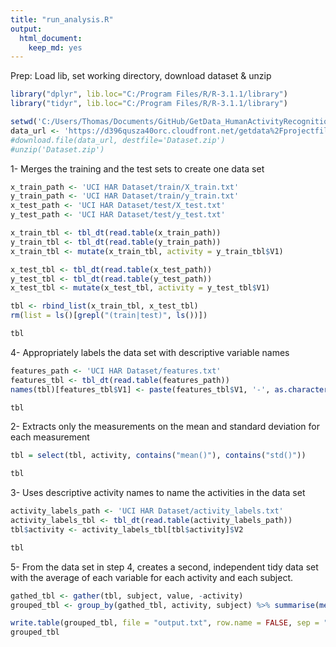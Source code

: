 ```yaml
---
title: "run_analysis.R"
output:
  html_document:
    keep_md: yes
---
```


Prep: Load lib, set working directory, download dataset & unzip

```r
library("dplyr", lib.loc="C:/Program Files/R/R-3.1.1/library")
library("tidyr", lib.loc="C:/Program Files/R/R-3.1.1/library")

setwd('C:/Users/Thomas/Documents/GitHub/GetData_HumanActivityRecognition')
data_url <- 'https://d396qusza40orc.cloudfront.net/getdata%2Fprojectfiles%2FUCI%20HAR%20Dataset.zip'
#download.file(data_url, destfile='Dataset.zip')
#unzip('Dataset.zip')
```

1- Merges the training and the test sets to create one data set

```r
x_train_path <- 'UCI HAR Dataset/train/X_train.txt'
y_train_path <- 'UCI HAR Dataset/train/y_train.txt'
x_test_path <- 'UCI HAR Dataset/test/X_test.txt'
y_test_path <- 'UCI HAR Dataset/test/y_test.txt'

x_train_tbl <- tbl_dt(read.table(x_train_path))
y_train_tbl <- tbl_dt(read.table(y_train_path))
x_train_tbl <- mutate(x_train_tbl, activity = y_train_tbl$V1)

x_test_tbl <- tbl_dt(read.table(x_test_path))
y_test_tbl <- tbl_dt(read.table(y_test_path))
x_test_tbl <- mutate(x_test_tbl, activity = y_test_tbl$V1)

tbl <- rbind_list(x_train_tbl, x_test_tbl)
rm(list = ls()[grepl("(train|test)", ls())])

tbl
```

4- Appropriately labels the data set with descriptive variable names

```r
features_path <- 'UCI HAR Dataset/features.txt'
features_tbl <- tbl_dt(read.table(features_path))
names(tbl)[features_tbl$V1] <- paste(features_tbl$V1, '-', as.character(features_tbl$V2), sep = '')

tbl
```

2- Extracts only the measurements on the mean and standard deviation for each measurement

```r
tbl = select(tbl, activity, contains("mean()"), contains("std()"))

tbl
```

3- Uses descriptive activity names to name the activities in the data set

```r
activity_labels_path <- 'UCI HAR Dataset/activity_labels.txt'
activity_labels_tbl <- tbl_dt(read.table(activity_labels_path))
tbl$activity <- activity_labels_tbl[tbl$activity]$V2

tbl
```

5- From the data set in step 4, creates a second, independent tidy data set with the average of each variable for each activity and each subject.

```r
gathed_tbl <- gather(tbl, subject, value, -activity)
grouped_tbl <- group_by(gathed_tbl, activity, subject) %>% summarise(mean(value))

write.table(grouped_tbl, file = "output.txt", row.name = FALSE, sep = "\t")
grouped_tbl
```
